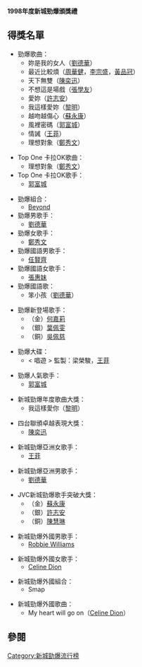 {{Unreferenced|time=2022-06-11T06:59:26+00:00}}
'''1998年度新城勁爆頒獎禮'''

== 得獎名單 ==
*勁爆歌曲：
**妳是我的女人（[[劉德華|劉德華]]）
**最近比較煩（[[周華健|周華健]]，[[李宗盛|李宗盛]]，[[黃品冠|黃品冠]]）
**天下無雙（[[陳奕迅|陳奕迅]]）
**不想這是場戲（[[張學友|張學友]]）
**愛妳（[[許志安|許志安]]）
**我這樣愛妳（[[黎明|黎明]]）
**越吻越傷心（[[蘇永康|蘇永康]]）
**風裡密碼（[[郭富城|郭富城]]）
**情誡（[[王菲|王菲]]）
**理想對象（[[鄭秀文|鄭秀文]]）

*Top One 卡拉OK歌曲：
**理想對象（[[鄭秀文|鄭秀文]]）
*Top One 卡拉OK歌手：
**[[郭富城|郭富城]]

*勁爆組合：
**[[Beyond|Beyond]]
*勁爆男歌手：
**[[劉德華|劉德華]]
*勁爆女歌手：
**[[鄭秀文|鄭秀文]]
*勁爆國語男歌手：
**[[任賢齊|任賢齊]]
*勁爆國語女歌手：
**[[張惠妹|張惠妹]]
*勁爆國語歌：
**笨小孩（[[劉德華|劉德華]]）

*勁爆新登場歌手：
**（金）[[何嘉莉|何嘉莉]]
**（銀）[[葉佩雯|葉佩雯]]
**（銅）[[吳佩慈|吳佩慈]]

*勁爆大碟：
**< 唱遊 > 監製：梁榮駿，[[王菲|王菲]]

*勁爆人氣歌手：
**[[郭富城|郭富城]]

*新城勁爆年度歌曲大獎：
**我這樣愛你（[[黎明|黎明]]）

*四台聯頒卓越表現大獎：
**[[陳奕迅|陳奕迅]]

*新城勁爆亞洲女歌手：
**[[王菲|王菲]]

*新城勁爆亞洲男歌手：
**[[劉德華|劉德華]]

*JVC新城勁爆歌手突破大獎：
**（金）[[蘇永康|蘇永康]]
**（銀）[[許志安|許志安]]
**（銅）[[陳慧琳|陳慧琳]]

*新城勁爆外國男歌手：
**[[Robbie_Williams|Robbie Williams]]

*新城勁爆外國女歌手：
**[[Celine_Dion|Celine Dion]]

*新城勁爆外國組合：
**Smap

*新城勁爆外國歌曲：
**My heart will go on（[[Celine_Dion|Celine Dion]]）


== 參閱 ==

{{新城勁爆頒獎禮得獎名單}}
{{香港音乐颁奖典礼}}

[[Category:新城勁爆流行榜|Category:新城勁爆流行榜]]